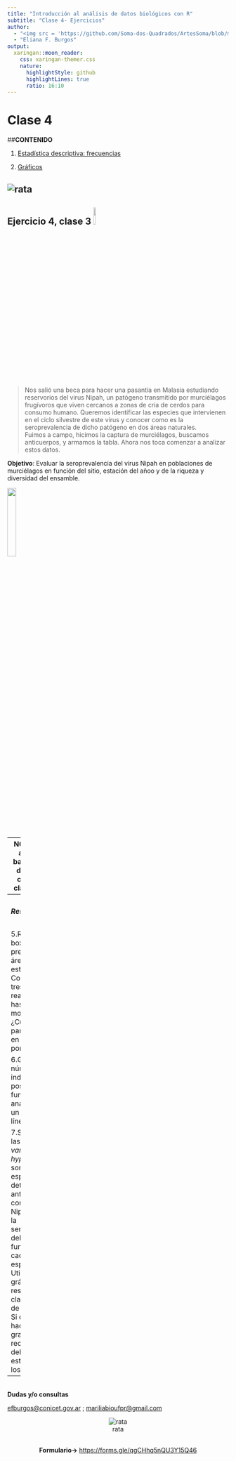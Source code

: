 ```yaml
---
title: "Introducción al análisis de datos biológicos con R"
subtitle: "Clase 4- Ejercicios"
author: 
  - "<img src = 'https://github.com/Soma-dos-Quadrados/ArtesSoma/blob/main/simbolo_smfundo4.png?raw=true' width = '25%'>"
  - "Eliana F. Burgos"
output:
  xaringan::moon_reader:
    css: xaringan-themer.css
    nature:
      highlightStyle: github
      highlightLines: true
      ratio: 16:10
---
```

# **Clase 4**
##**CONTENIDO**

 1. [Estadística descriptiva: frecuencias](Estadística descriptiva: frecuencias)
 
 2. [Gráficos](graficos)
 
![rata](https://media0.giphy.com/media/60NrFxmeeSCoE/giphy.gif)  
---
## **Ejercicio 4, clase 3** <img src = 'https://comodibujar.club/wp-content/uploads/2019/10/murcielago-kawaii.jpg' width = '10%'> 
> Nos salió una beca para hacer una pasantía en Malasia estudiando reservorios del virus Nipah, un patógeno transmitido por murciélagos frugívoros que viven cercanos a zonas de cria de cerdos para consumo humano. 
Queremos identificar las especies que intervienen en el ciclo silvestre de este virus y conocer como es la seroprevalencia de dicho patógeno en dos áreas naturales.  
Fuimos a campo, hicimos la captura de murciélagos, buscamos anticuerpos, y armamos la tabla. Ahora nos toca comenzar a analizar estos datos.

**Objetivo**: Evaluar la seroprevalencia del virus Nipah en poblaciones de murciélagos en función del sitio, estación del añoo y de la riqueza y diversidad del ensamble. 

<img src ='https://encrypted-tbn0.gstatic.com/images?q=tbn:ANd9GcRGdCp6Uq-qOtAqBx9CTSP374lZ1ITeFOT2vw&usqp=CAU' width='20%'>

---
**NOTA:** Vamos a utilizar la base de datos del ejercicio cuatro de la clase anterior
<br>

***Resuelva***
<br>
1. Grafique un histograma de frecuencias de la seroprevalencia del virus y su línea de densidad

2. Realice un grafico de barras de la seroprevalencia en función de las áreas de estudio 

3. Realice un gráfico de violin de la seroprevalencia en función de las áreas de estudio y compare con el grafico de barras. 

4. Al gráfico de violin realizado anteriormente, agréguele la media con el comando **stat_summary**. Vea el **Help** para programar las especificaciones de color y linea. 

---
<br>

***Resuelva***

<br>

5.Realice un boxplot de la prevalencia por área de estudio. Compare los tres gráficos realizados hasta el momento. ¿Cual elegiria para reportar en un informe y por qué?

6.Grafique el número de individuos positivos, en función de los analizados con un grafico de líneas.

7.Sabemos que las especies *P. vampyrus* y *P. hypomelanus* son las únicas especies donde detectamos anticuerpos contra el virus Nipah. Grafique la seroprevalencia del virus en función de cada una de las especies. Utilice el gráfico que le resultes más claro y sencillo de interpretar. Si quisiera hacer un grafico de red, recuerde cómo debe ser la estructura de los datos. 
---
<br>
**Dudas y/o consultas**

[efburgos@conicet.gov.ar]() ; [mariliabioufpr@gmail.com]()

<CENTER>
![rata](https://media4.giphy.com/media/TEuDo5xqaxS5M8Sr9s/giphy.gif)  

<br>
**Formulario->** [https://forms.gle/qgCHhq5nQU3Y15Q46]()


